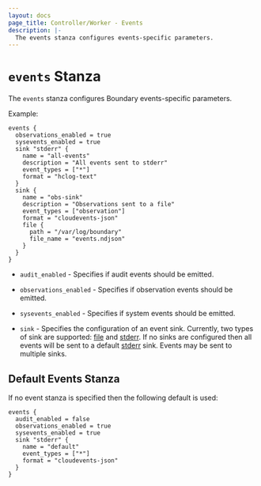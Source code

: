 ```yaml
---
layout: docs
page_title: Controller/Worker - Events
description: |-
  The events stanza configures events-specific parameters.
---
```


# `events` Stanza

The `events` stanza configures Boundary events-specific parameters.

Example:

```hcl
events {
  observations_enabled = true
  sysevents_enabled = true
  sink "stderr" {
    name = "all-events"
    description = "All events sent to stderr"
    event_types = ["*"]
    format = "hclog-text"
  }
  sink {
    name = "obs-sink"
    description = "Observations sent to a file"
    event_types = ["observation"]
    format = "cloudevents-json"
    file {
      path = "/var/log/boundary"
      file_name = "events.ndjson"
    }
  }
}
```

- `audit_enabled` - Specifies if audit events should be emitted.  

- `observations_enabled` - Specifies if observation events should be emitted.

- `sysevents_enabled` - Specifies if system events should be emitted.

- `sink` - Specifies the configuration of an event sink. Currently, two types of
  sink are supported: [file](/boundary/docs/configuration/events/file) and [stderr](/boundary/docs/configuration/events/stderr). If no sinks are configured then all
  events will be sent to a default [stderr](/boundary/docs/configuration/events/stderr) sink. Events may be sent to multiple
  sinks.

## Default Events Stanza

If no event stanza is specified then the following default is used:

```hcl
events {
  audit_enabled = false
  observations_enabled = true
  sysevents_enabled = true
  sink "stderr" {
    name = "default"
    event_types = ["*"]
    format = "cloudevents-json"
  }
}
```
